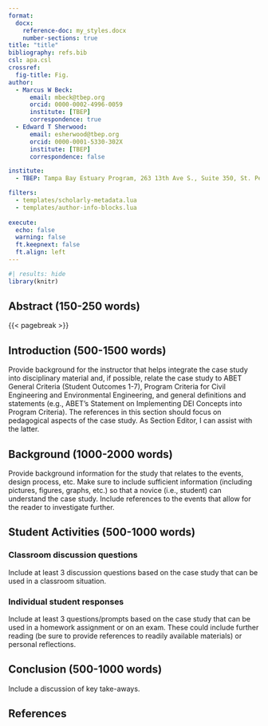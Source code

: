 ```yaml
---
format: 
  docx:
    reference-doc: my_styles.docx
    number-sections: true
title: "title"
bibliography: refs.bib
csl: apa.csl
crossref: 
  fig-title: Fig.
author:
  - Marcus W Beck:
      email: mbeck@tbep.org
      orcid: 0000-0002-4996-0059
      institute: [TBEP]
      correspondence: true
  - Edward T Sherwood:
      email: esherwood@tbep.org
      orcid: 0000-0001-5330-302X
      institute: [TBEP]
      correspondence: false

institute:
  - TBEP: Tampa Bay Estuary Program, 263 13th Ave S., Suite 350, St. Petersburg, Florida 33701 USA

filters: 
  - templates/scholarly-metadata.lua
  - templates/author-info-blocks.lua
  
execute: 
  echo: false
  warning: false
  ft.keepnext: false
  ft.align: left
---
```


```r
#| results: hide
library(knitr)
```

## Abstract (150-250 words) {.unnumbered}

{{< pagebreak >}}

## Introduction (500-1500 words)

Provide background for the instructor that helps integrate the case study into disciplinary material and, if possible, relate the case study to ABET General Criteria (Student Outcomes 1-7), Program Criteria for Civil Engineering and Environmental Engineering, and general definitions and statements (e.g., ABET’s Statement on Implementing DEI Concepts into Program Criteria).  The references in this section should focus on pedagogical aspects of the case study. As Section Editor, I can assist with the latter. 

## Background (1000-2000 words)

Provide background information for the study that relates to the events, design process, etc. Make sure to include sufficient information (including pictures, figures, graphs, etc.) so that a novice (i.e., student) can understand the case study. Include references to the events that allow for the reader to investigate further. 

## Student Activities (500-1000 words)

### Classroom discussion questions

Include at least 3 discussion questions based on the case study that can be used in a classroom situation.

### Individual student responses

Include at least 3 questions/prompts based on the case study that can be used in a homework assignment or on an exam. These could include further reading (be sure to provide references to readily available materials) or personal reflections. 

## Conclusion (500-1000 words)

Include a discussion of key take-aways. 

## References {.unnumbered}
